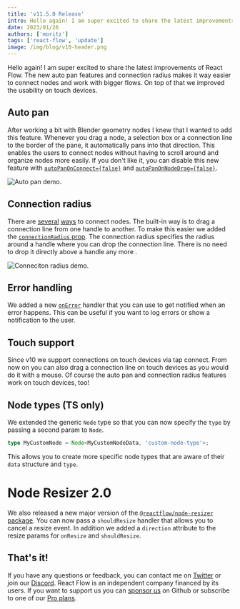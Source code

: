 ```yaml
---
title: 'v11.5.0 Release'
intro: Hello again! I am super excited to share the latest improvements of React Flow. The new auto pan features and connection radius makes it way easier to connect nodes and work with bigger flows. On top of that we improved the usability on touch devices.
date: 2023/01/26
authors: ['moritz']
tags: ['react-flow', 'update']
image: /img/blog/v10-header.png
---
```



<BlogPostLayout>
Hello again! I am super excited to share the latest improvements of React Flow. The new auto pan features and connection radius makes it way easier to connect nodes and work with bigger flows. On top of that we improved the usability on touch devices.

## Auto pan

After working a bit with Blender geometry nodes I knew that I wanted to add this feature. Whenever you drag a node, a selection box or a connection line to the border of the pane, it automatically pans into that direction. This enables the users to connect nodes without having to scroll around and organize nodes more easily. If you don't like it, you can disable this new feature with [`autoPanOnConnect={false}`](/docs/api/react-flow-props/#autopanonconnect-1) and [`autoPanOnNodeDrag={false}`](/docs/api/react-flow-props/#autopanonnodedrag-1).

<Image
  src="/img/blog/v11-5/auto-pan.gif"
  alt="Auto pan demo."
  wide
  width={822}
  height={468}
/>

## Connection radius

There are [several](/docs/examples/nodes/easy-connect/) [ways](/docs/examples/nodes/proximity-connect/) to connect nodes. The built-in way is to drag a connection line from one handle to another. To make this easier we added the [`connectionRadius` prop](/docs/api/react-flow-props/#connectionradius-1). The connection radius specifies the radius around a handle where you can drop the connection line. There is no need to drop it directly above a handle any more <Emoji content="🙌" />.

<Image
  src="/img/blog/v11-5/connection-radius.gif"
  alt="Conneciton radius demo."
  wide
  width={822}
  height={468}
/>

## Error handling

We added a new [`onError`](/docs/api/react-flow-props/#onerror-1) handler that you can use to get notified when an error happens. This can be useful if you want to log errors or show a notification to the user.

## Touch support

Since v10 we support connections on touch devices via tap connect. From now on you can also drag a connection line on touch devices as you would do it with a mouse. Of course the auto pan and connection radius features work on touch devices, too!

## Node types (TS only)

We extended the generic `Node` type so that you can now specify the `type` by passing a second param to `Node`.

```ts
type MyCustomNode = Node<MyCustomNodeData, 'custom-node-type'>;
```

This allows you to create more specific node types that are aware of their `data` structure and `type`.

# <Emoji content="👉" /> Node Resizer 2.0 <Emoji content="👈" />

We also released a new major version of the [`@reactflow/node-resizer` package](/docs/api/nodes/node-resizer/). You can now pass a `shouldResize` handler that allows you to cancel a resize event. In addition we added a `direction` attribute to the resize params for `onResize` and `shouldResize`.

## That's it!

If you have any questions or feedback, you can contact me on [Twitter](https://twitter.com/moklick) or join our [Discord](https://discord.com/invite/RVmnytFmGW). React Flow is an independent company financed by its users. If you want to support us you can [sponsor us](https://github.com/sponsors/wbkd) on Github or subscribe to one of our [Pro plans](https://pro.reactflow.dev/).

</BlogPostLayout>
